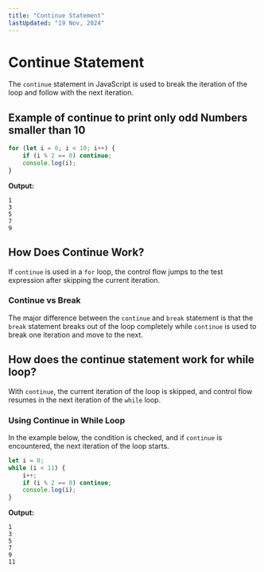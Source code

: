 ```yaml
---
title: "Continue Statement"
lastUpdated: "19 Nov, 2024"
---
```




# Continue Statement

The `continue` statement in JavaScript is used to break the iteration of the loop and follow with the next iteration.

## Example of continue to print only odd Numbers smaller than 10

```javascript
for (let i = 0; i < 10; i++) {
    if (i % 2 == 0) continue;
    console.log(i);
}
```

**Output:**
```
1
3
5
7
9
```

## How Does Continue Work?
If `continue` is used in a `for` loop, the control flow jumps to the test expression after skipping the current iteration.

### Continue vs Break
The major difference between the `continue` and `break` statement is that the `break` statement breaks out of the loop completely while `continue` is used to break one iteration and move to the next.

## How does the continue statement work for while loop? 
With `continue`, the current iteration of the loop is skipped, and control flow resumes in the next iteration of the `while` loop.

### Using Continue in While Loop
In the example below, the condition is checked, and if `continue` is encountered, the next iteration of the loop starts.

```javascript
let i = 0;
while (i < 11) {
    i++;
    if (i % 2 == 0) continue;
    console.log(i);
}
```

**Output:**
```
1
3
5
7
9
11
